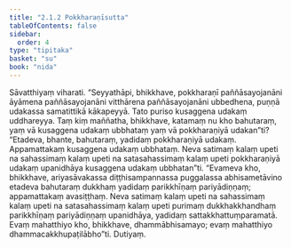 ```yaml
---
title: "2.1.2 Pokkharaṇīsutta"
tableOfContents: false
sidebar:
  order: 4
type: "tipitaka"
basket: "su"
book: "nida"
---
```



<DynamicBreadcrumb />

<Division number="75" book="nida" bookNo="12" page="352">

<Paragraph number="607" book="nida">
Sāvatthiyaṃ viharati. “Seyyathāpi, bhikkhave, pokkharaṇī paññāsayojanāni āyāmena paññāsayojanāni vitthārena paññāsayojanāni ubbedhena, puṇṇā udakassa samatittikā kākapeyyā. Tato puriso kusaggena udakaṃ uddhareyya. Taṃ kiṃ maññatha, bhikkhave, katamaṃ nu kho bahutaraṃ, yaṃ vā kusaggena udakaṃ ubbhataṃ yaṃ vā pokkharaṇiyā udakan”ti?
</Paragraph>

<Paragraph number="608" book="nida">
“Etadeva, bhante, bahutaraṃ, yadidaṃ pokkharaṇiyā udakaṃ. Appamattakaṃ kusaggena udakaṃ ubbhataṃ. Neva satimaṃ kalaṃ upeti na sahassimaṃ kalaṃ upeti na satasahassimaṃ kalaṃ upeti pokkharaṇiyā udakaṃ upanidhāya kusaggena udakaṃ ubbhatan”ti.
</Paragraph>

<Paragraph number="609" book="nida">
“Evameva kho, bhikkhave, ariyasāvakassa diṭṭhisampannassa puggalassa abhisametāvino etadeva bahutaraṃ dukkhaṃ yadidaṃ parikkhīṇaṃ pariyādiṇṇaṃ; appamattakaṃ avasiṭṭhaṃ. Neva satimaṃ kalaṃ upeti na sahassimaṃ kalaṃ upeti na satasahassimaṃ kalaṃ upeti purimaṃ dukkhakkhandhaṃ parikkhīṇaṃ pariyādiṇṇaṃ upanidhāya, yadidaṃ sattakkhattuṃparamatā. Evaṃ mahatthiyo kho, bhikkhave, dhammābhisamayo; evaṃ mahatthiyo dhammacakkhupaṭilābho”ti.

</Paragraph>
</Division>

<Paragraph number="610" type="center" book="nida">
Dutiyaṃ.
</Paragraph>